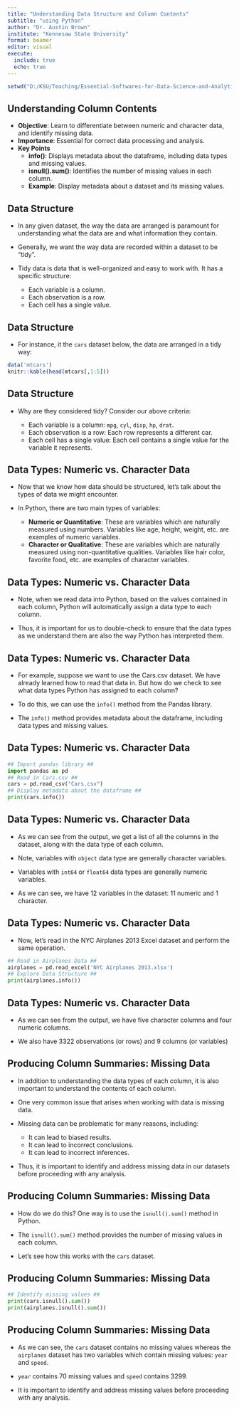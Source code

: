 ```yaml
---
title: "Understanding Data Structure and Column Contents"
subtitle: "using Python"
author: "Dr. Austin Brown"
institute: "Kennesaw State University"
format: beamer
editor: visual
execute: 
  include: true
  echo: true
---
```


```r
setwd("D:/KSU/Teaching/Essential-Softwares-for-Data-Science-and-Analytics/Module 2 - Understanding Data Structure and Column Contents")
```

## Understanding Column Contents

-   **Objective**: Learn to differentiate between numeric and character data, and identify missing data.
-   **Importance**: Essential for correct data processing and analysis.
-   **Key Points**
    -   **info()**: Displays metadata about the dataframe, including data types and missing values.
    -   **isnull().sum()**: Identifies the number of missing values in each column.
    -   **Example**: Display metadata about a dataset and its missing values.
    
## Data Structure

- In any given dataset, the way the data are arranged is paramount for understanding what the data are and what information they contain.

- Generally, we want the way data are recorded within a dataset to be "tidy".

- Tidy data is data that is well-organized and easy to work with. It has a specific structure:

    - Each variable is a column.
    - Each observation is a row.
    - Each cell has a single value.
    
## Data Structure

- For instance, it the `cars` dataset below, the data are arranged in a tidy way:

```r
data('mtcars')
knitr::kable(head(mtcars[,1:5]))
```

## Data Structure

- Why are they considered tidy? Consider our above criteria:

    - Each variable is a column: `mpg`, `cyl`, `disp`, `hp`, `drat`.
    - Each observation is a row: Each row represents a different car.
    - Each cell has a single value: Each cell contains a single value for the variable it represents.
    
## Data Types: Numeric vs. Character Data

- Now that we know how data should be structured, let's talk about the types of data we might encounter.

- In Python, there are two main types of variables:

    - **Numeric or Quantitative**: These are variables which are naturally measured using numbers. Variables like age, height, weight, etc. are examples of numeric variables.
    - **Character or Qualitative**: These are variables which are naturally measured using non-quantitative qualities. Variables like hair color, favorite food, etc. are examples of character variables. 

## Data Types: Numeric vs. Character Data

- Note, when we read data into Python, based on the values contained in each column, Python will automatically assign a data type to each column.

- Thus, it is important for us to double-check to ensure that the data types as we understand them are also the way Python has interpreted them.

## Data Types: Numeric vs. Character Data

- For example, suppose we want to use the Cars.csv dataset. We have already learned how to read that data in. But how do we check to see what data types Python has assigned to each column?

- To do this, we can use the `info()` method from the Pandas library.

- The `info()` method provides metadata about the dataframe, including data types and missing values.

## Data Types: Numeric vs. Character Data

```python
## Import pandas library ##
import pandas as pd 
## Read in Cars.csv ##
cars = pd.read_csv("Cars.csv")
## Display metadata about the dataframe ##
print(cars.info())
```

## Data Types: Numeric vs. Character Data

- As we can see from the output, we get a list of all the columns in the dataset, along with the data type of each column.

- Note, variables with `object` data type are generally character variables.

- Variables with `int64` or `float64` data types are generally numeric variables.

- As we can see, we have 12 variables in the dataset: 11 numeric and 1 character.

## Data Types: Numeric vs. Character Data

- Now, let's read in the NYC Airplanes 2013 Excel dataset and perform the same operation.

```python
## Read in Airplanes Data ##
airplanes = pd.read_excel('NYC Airplanes 2013.xlsx')
## Explore Data Structure ##
print(airplanes.info())
```

## Data Types: Numeric vs. Character Data

- As we can see from the output, we have five character columns and four numeric columns.

- We also have 3322 observations (or rows) and 9 columns (or variables)
    
## Producing Column Summaries: Missing Data

- In addition to understanding the data types of each column, it is also important to understand the contents of each column.

- One very common issue that arises when working with data is missing data.

- Missing data can be problematic for many reasons, including:
    - It can lead to biased results.
    - It can lead to incorrect conclusions.
    - It can lead to incorrect inferences.
    
- Thus, it is important to identify and address missing data in our datasets before proceeding with any analysis.

## Producing Column Summaries: Missing Data

- How do we do this? One way is to use the `isnull().sum()` method in Python.

- The `isnull().sum()` method provides the number of missing values in each column.

- Let's see how this works with the `cars` dataset.

## Producing Column Summaries: Missing Data

```python
## Identify missing values ##
print(cars.isnull().sum())
print(airplanes.isnull().sum())
```

## Producing Column Summaries: Missing Data

- As we can see, the `cars` dataset contains no missing values whereas the `airplanes` dataset has two variables which contain missing values: `year` and `speed`.

- `year` contains 70 missing values and `speed` contains 3299.

- It is important to identify and address missing values before proceeding with any analysis.